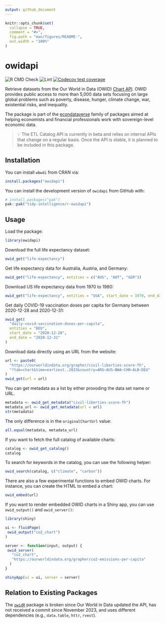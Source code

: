 ```yaml
---
output: github_document
---
```


<!-- README.md is generated from README.Rmd. Please edit that file -->

```r
knitr::opts_chunk$set(
  collapse = TRUE,
  comment = "#>",
  fig.path = "man/figures/README-",
  out.width = "100%"
)
```

# owidapi

<!-- badges: start -->
![R CMD Check](https://github.com/tidy-intelligence/r-owidapi/actions/workflows/R-CMD-check.yaml/badge.svg)
![Lint](https://github.com/tidy-intelligence/r-owidapi/actions/workflows/lint.yaml/badge.svg)
[![Codecov test coverage](https://codecov.io/gh/tidy-intelligence/r-owidapi/graph/badge.svg)](https://app.codecov.io/gh/tidy-intelligence/r-owidapi)
<!-- badges: end -->

 Retrieve datasets from the Our World in Data (OWID) [Chart API](https://docs.owid.io/projects/etl/api/). OWID provides public access to more than 5,000 data sets focusing on large global problems such as poverty, disease, hunger, climate change, war, existential risks, and inequality.

 The package is part of the [econdataverse](https://www.econdataverse.org/) family of packages aimed at helping economists and financial professionals work with sovereign-level economic data.

 > 💡 The ETL Catalog API is currently in beta and relies on internal APIs that change on a regular basis. Once the API is stable, it is planned to be included in this package.

## Installation

You can install `wbwdi` from CRAN via:

``` r
install.packages("owidapi")
```

You can install the development version of `owidapi` from GitHub with:

``` r
# install.packages("pak")
pak::pak("tidy-intelligence/r-owidapi")
```

## Usage

Load the package:
```r
library(owidapi)
```

Download the full life expectancy dataset:

```r
owid_get("life-expectancy")
```

Get life expectancy data for Australia, Austria, and Germany:
```r
owid_get("life-expectancy", entities = c("AUS", "AUT", "GER"))
```

Download US life expectancy data from 1970 to 1980:

```r
owid_get("life-expectancy", entities = "USA", start_date = 1970, end_date = 1980)
```

Get daily COVID-19 vaccination doses per capita for Germany between 2020-12-28 and 2020-12-31:

```r
owid_get(
  "daily-covid-vaccination-doses-per-capita",
  entities = "DEU",
  start_date = "2020-12-28",
  end_date = "2020-12-31"
)
```

Download data directly using an URL from the website:

```r
url <- paste0(
  "https://ourworldindata.org/grapher/civil-liberties-score-fh",
  "?tab=chart&time=earliest..2023&country=ARG~AUS~BWA~CHN~ALB~DEU"
)
owid_get(url = url)
```

You can get metadata as a list by either provoding the data set name or URL.
```r
metadata <- owid_get_metadata("civil-liberties-score-fh")
metadata_url <- owid_get_metadata(url = url)
str(metadata)
```

The only difference is in the `originalChartUrl` value:

```r
all.equal(metadata, metadata_url)
```

If you want to fetch the full catalog of available charts:

```r
catalog <- owid_get_catalog()
catalog
```

To search for keywords in the catalog, you can use the following helper:

```r
owid_search(catalog, c("climate", "carbon"))
```

There are also a few experimental functions to embed OWID charts. For instance, you can create the HTML to embed a chart: 

```r
owid_embed(url)
```

If you want to render embedded OWID charts in a Shiny app, you can use `owid_output()` and `owid_server()`:

```r
library(shiny)

ui <- fluidPage(
 owid_output("co2_chart")
)

server <- function(input, output) {
 owid_server(
   "co2_chart", 
   "https://ourworldindata.org/grapher/co2-emissions-per-capita"
  )
}

shinyApp(ui = ui, server = server)
```

## Relation to Existing Packages

The [`owidR`](https://github.com/piersyork/owidR) package is broken since Our World in Data updated the API, has not received a commit since November 2023, and uses different dependencies (e.g., `data.table`, `httr`, `rvest`).
